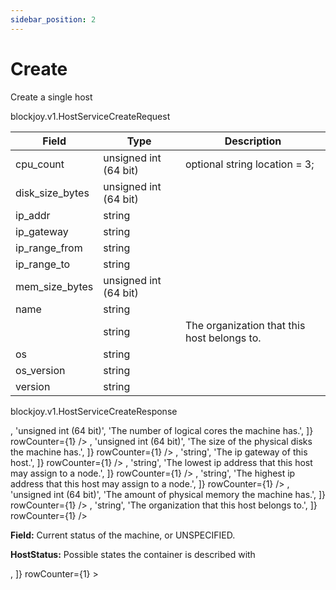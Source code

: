 ```yaml
---
sidebar_position: 2
---
```



# Create

<ApiMethod method="rpc" name="Create" />

Create a single host

<ApiMethod method="requests" name="HostServiceCreateRequest" />

<VersionType>blockjoy.v1.HostServiceCreateRequest</VersionType>

| Field                                                    | Type                  | Description                                 |
| -------------------------------------------------------- | --------------------- | ------------------------------------------- |
| cpu_count                                                | unsigned int (64 bit) | optional string location = 3;               |
| disk_size_bytes                                          | unsigned int (64 bit) |                                             |
| ip_addr                                                  | string                |                                             |
| ip_gateway                                               | string                |                                             |
| ip_range_from                                            | string                |                                             |
| ip_range_to                                              | string                |                                             |
| mem_size_bytes                                           | unsigned int (64 bit) |                                             |
| name                                                     | string                |                                             |
| <TableCellWithOption text="org_id" warning="optional" /> | string                | The organization that this host belongs to. |
| os                                                       | string                |                                             |
| os_version                                               | string                |                                             |
| version                                                  | string                |

<CustomCodeBlock codes={codes} />

<ApiMethod method="returns" name="HostServiceCreateResponse" />

<VersionType>blockjoy.v1.HostServiceCreateResponse</VersionType>

<Table>
  <TableHead items={['Field', 'Type', 'Description']} />
  <TableBody>
    <TableBodyRow
      items={[
        'host',
        'Host',
        'A Host is a physical (bare metal) server that is provisioned to run Nodes. [Example]{ “id”: “c67f154e-3288-40d7-9622-e41094d83ffa”, “name”: “fair-robin-blue”, “version”: “1.0”, “cpu_count”: 64, “mem_size_bytes”: 64000000000, “disk_size_bytes”: 4000000000000, “os”: “Linux” “os_version”: “3.6.9”, “ip”: “192.168.2.133”, “status”: 1, “created_at”: “2023-06-06T12:41:57.317Z”, “ip_range_from”: “192.168.1.2”, “ip_range_to”: “192.168.1.99”, “ip_gateway”: “192.168.1.1”, “org_id”: “f24b61a5-f80b-4e69-b4c8-028c66323153” }',
      ]}
    >
      <TableBodyRow
        items={[
          <TableCellWithOption text="cpu_count" warning="optional" />,
          'unsigned int (64 bit)',
          'The number of logical cores the machine has.',
        ]}
        rowCounter={1}
      />
      <TableBodyRow
        items={[
          'created_at',
          'Timestamp',
          'The moment this host was created. Corresponds to the moment that the host_provision was',
        ]}
        rowCounter={1}
      >
        <TableBodyRow items={['nanos', 'int (32 bit)', '']} rowCounter={2} />
        <TableBodyRow items={['seconds', 'int (64 bit)', '']} rowCounter={2} />
      </TableBodyRow>
      <TableBodyRow
        items={[
          <TableCellWithOption text="disk_size_bytes" warning="optional" />,
          'unsigned int (64 bit)',
          'The size of the physical disks the machine has.',
        ]}
        rowCounter={1}
      />
      <TableBodyRow
        items={['id', 'string', 'This is the id of the host.']}
        rowCounter={1}
      />
      <TableBodyRow
        items={[
          'ip',
          'string',
          'The ip address on which the machine is reachable.',
        ]}
        rowCounter={1}
      />
      <TableBodyRow
        items={[
          <TableCellWithOption text="ip_gateway" warning="optional" />,
          'string',
          'The ip gateway of this host.',
        ]}
        rowCounter={1}
      />
      <TableBodyRow
        items={[
          <TableCellWithOption text="ip_range_from" warning="optional" />,
          'string',
          'The lowest ip address that this host may assign to a node.',
        ]}
        rowCounter={1}
      />
      <TableBodyRow
        items={[
          <TableCellWithOption text="ip_range_to" warning="optional" />,
          'string',
          'The highest ip address that this host may assign to a node.',
        ]}
        rowCounter={1}
      />
      <TableBodyRow
        items={[
          <TableCellWithOption text="mem_size_bytes" warning="optional" />,
          'unsigned int (64 bit)',
          'The amount of physical memory the machine has.',
        ]}
        rowCounter={1}
      />
      <TableBodyRow
        items={[
          'name',
          'string',
          'This is the randomly generated name of the host.',
        ]}
        rowCounter={1}
      />
      <TableBodyRow
        items={[
          <TableCellWithOption text="org_id" warning="optional" />,
          'string',
          'The organization that this host belongs to.',
        ]}
        rowCounter={1}
      />
      <TableBodyRow
        items={[
          'os',
          'string',
          'The operating system running on the machine, i.e. “BSD” or “Linux”.',
        ]}
        rowCounter={1}
      />
      <TableBodyRow
        items={[
          'os_version',
          'string',
          'The version of said operating system running on the host.',
        ]}
        rowCounter={1}
      />
      <TableBodyRow
        items={[
          'status',
          'HostStatus',
          <>
            <p>
              <strong>Field:</strong> Current status of the machine, or
              UNSPECIFIED.
            </p>
            <p>
              <strong>HostStatus:</strong> Possible states the container is
              described with
            </p>
          </>,
        ]}
        rowCounter={1}
      >
        <TableBodyRow
          items={['HOST_STATUS_UNSPECIFIED', '= 0', '']}
          rowCounter={2}
        />
        <TableBodyRow
          items={['HOST_STATUS_CREATING', '= 1', '']}
          rowCounter={2}
        />
        <TableBodyRow
          items={['HOST_STATUS_RUNNING', '= 2', '']}
          rowCounter={2}
        />
        <TableBodyRow
          items={['HOST_STATUS_STARTING', '= 3', '']}
          rowCounter={2}
        />
        <TableBodyRow
          items={['HOST_STATUS_STOPPING', '= 4', '']}
          rowCounter={2}
        />
        <TableBodyRow
          items={['HOST_STATUS_STOPPED', '= 5', '']}
          rowCounter={2}
        />
        <TableBodyRow
          items={['HOST_STATUS_UPGRADING', '= 6', '']}
          rowCounter={2}
        />
        <TableBodyRow
          items={['HOST_STATUS_UPGRADED', '= 7', '']}
          rowCounter={2}
        />
        <TableBodyRow
          items={['HOST_STATUS_DELETING', '= 8', '']}
          rowCounter={2}
        />
        <TableBodyRow
          items={['HOST_STATUS_DELETED', '= 9', '']}
          rowCounter={2}
        />
        <TableBodyRow
          items={['HOST_STATUS_INSTALLING', '= 10', '']}
          rowCounter={2}
        />
        <TableBodyRow
          items={['HOST_STATUS_SNAPSHOTTING', '= 11', '']}
          rowCounter={2}
        />
      </TableBodyRow>
      <TableBodyRow
        items={[
          'version',
          'string',
          'The version of the blockjoy control software running on the host.',
        ]}
        rowCounter={1}
      />
    </TableBodyRow>
  </TableBody>
</Table>
